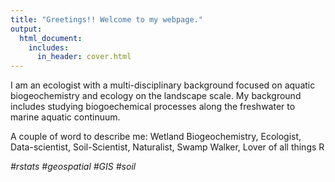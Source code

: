 ```yaml
---
title: "Greetings!! Welcome to my webpage."
output:
  html_document:
    includes:
      in_header: cover.html
---
```


<!--
![](images/CREW_marsh_lansdcape.jpg)
--->


I am an ecologist with a multi-disciplinary background focused on aquatic biogeochemistry and ecology on the landscape scale. My background includes studying biogoechemical processes along the freshwater to marine aquatic continuum. 

A couple of word to describe me: Wetland Biogeochemistry, Ecologist, Data-scientist, Soil-Scientist, Naturalist, Swamp Walker, Lover of all things R

_#rstats_ _#geospatial_ _#GIS_ _#soil_